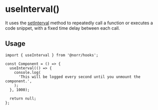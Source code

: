 # useInterval()

It uses the [setInterval](https://developer.mozilla.org/en-US/docs/Web/API/setInterval)
method to repeatedly call a function or executes a code snippet, with a fixed
time delay between each call.

## Usage

```tsx copy
import { useInterval } from '@norr/hooks';

const Component = () => {
  useInterval(() => {
    console.log(
      'This will be logged every second until you unmount the component.',
    );
  }, 1000);

  return null;
};
```
